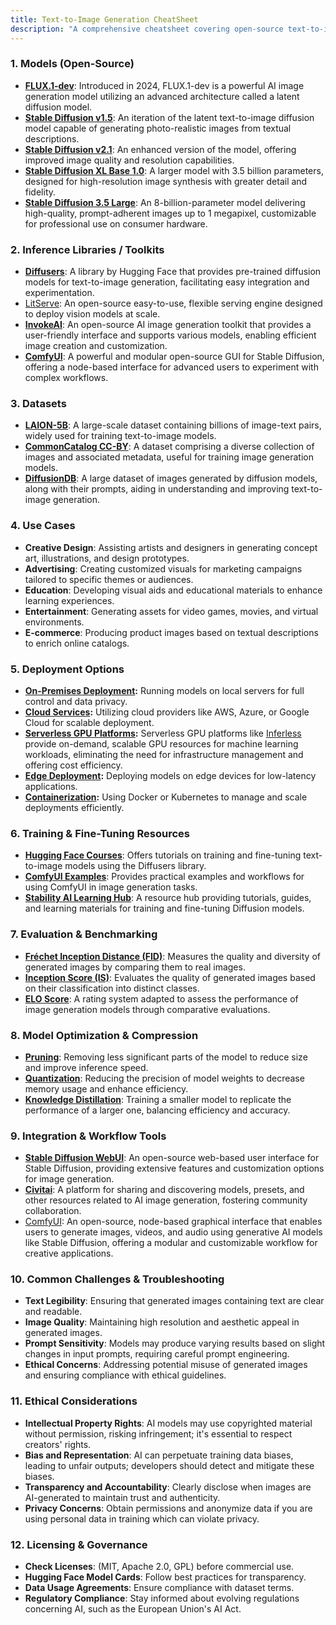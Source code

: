```yaml
---
title: Text-to-Image Generation CheatSheet
description: "A comprehensive cheatsheet covering open-source text-to-image generation models, inference libraries, datasets, use cases, deployment strategies, training resources, evaluation methods, and ethical considerations for developers and organizations."
---
```


### 1. Models (Open-Source)

- [**FLUX.1-dev**](https://huggingface.co/black-forest-labs/FLUX.1-dev): Introduced in 2024, FLUX.1-dev is a powerful AI image generation model utilizing an advanced architecture called a latent diffusion model.
- [**Stable Diffusion v1.5**](https://huggingface.co/stable-diffusion-v1-5/stable-diffusion-v1-5): An iteration of the latent text-to-image diffusion model capable of generating photo-realistic images from textual descriptions.
- [**Stable Diffusion v2.1**](https://huggingface.co/stabilityai/stable-diffusion-2-1): An enhanced version of the model, offering improved image quality and resolution capabilities.
- [**Stable Diffusion XL Base 1.0**](https://huggingface.co/stabilityai/stable-diffusion-xl-base-1.0): A larger model with 3.5 billion parameters, designed for high-resolution image synthesis with greater detail and fidelity.
- [**Stable Diffusion 3.5 Large**](https://huggingface.co/stabilityai/stable-diffusion-3.5-large): An 8-billion-parameter model delivering high-quality, prompt-adherent images up to 1 megapixel, customizable for professional use on consumer hardware.

### 2. Inference Libraries / Toolkits

- [**Diffusers**](https://github.com/huggingface/diffusers): A library by Hugging Face that provides pre-trained diffusion models for text-to-image generation, facilitating easy integration and experimentation.
- [LitServe](https://github.com/Lightning-AI/LitServe): An open-source easy-to-use, flexible serving engine designed to deploy vision models at scale.
- [**InvokeAI**](https://github.com/invoke-ai/InvokeAI): An open-source AI image generation toolkit that provides a user-friendly interface and supports various models, enabling efficient image creation and customization.
- [**ComfyUI**](https://github.com/comfyanonymous/ComfyUI): A powerful and modular open-source GUI for Stable Diffusion, offering a node-based interface for advanced users to experiment with complex workflows.

### 3. Datasets

- [**LAION-5B**](https://laion.ai/blog/laion-5b/): A large-scale dataset containing billions of image-text pairs, widely used for training text-to-image models.
- [**CommonCatalog CC-BY**](https://huggingface.co/datasets/common-canvas/commoncatalog-cc-by): A dataset comprising a diverse collection of images and associated metadata, useful for training image generation models.
- [**DiffusionDB**](https://huggingface.co/datasets/poloclub/diffusiondb): A large dataset of images generated by diffusion models, along with their prompts, aiding in understanding and improving text-to-image generation.

### 4. Use Cases

- **Creative Design**: Assisting artists and designers in generating concept art, illustrations, and design prototypes.
- **Advertising**: Creating customized visuals for marketing campaigns tailored to specific themes or audiences.
- **Education**: Developing visual aids and educational materials to enhance learning experiences.
- **Entertainment**: Generating assets for video games, movies, and virtual environments.
- **E-commerce**: Producing product images based on textual descriptions to enrich online catalogs.

### 5. Deployment Options

- **[On-Premises Deployment](https://medium.com/@cprasenjit32/deployment-of-machine-learning-models-on-premises-and-in-the-cloud-39b021efba97):** Running models on local servers for full control and data privacy.
- **[Cloud Services](https://www.analyticsvidhya.com/blog/2022/09/how-to-deploy-a-machine-learning-model-on-aws-ec2/):** Utilizing cloud providers like AWS, Azure, or Google Cloud for scalable deployment.
- **[Serverless GPU Platforms](https://docs.inferless.com/how-to-guides/deploy-flux-schnell-using-inferless):** Serverless GPU platforms like [Inferless](https://www.inferless.com/) provide on-demand, scalable GPU resources for machine learning workloads, eliminating the need for infrastructure management and offering cost efficiency.
- **[Edge Deployment](https://www.jetson-ai-lab.com/tutorial_stable-diffusion.html):** Deploying models on edge devices for low-latency applications.
- **[Containerization](https://www.datacamp.com/tutorial/containerization-docker-and-kubernetes-for-machine-learning):** Using Docker or Kubernetes to manage and scale deployments efficiently.

### 6. Training & Fine-Tuning Resources

- [**Hugging Face Courses**](https://huggingface.co/learn/diffusion-course/en/unit0/1): Offers tutorials on training and fine-tuning text-to-image models using the Diffusers library.
- [**ComfyUI Examples**](https://comfyanonymous.github.io/ComfyUI_examples/): Provides practical examples and workflows for using ComfyUI in image generation tasks.
- [**Stability AI Learning Hub**](https://stability.ai/learning-hub/): A resource hub providing tutorials, guides, and learning materials for training and fine-tuning Diffusion models.

### 7. Evaluation & Benchmarking

- [**Fréchet Inception Distance (FID)**](https://en.wikipedia.org/wiki/Fr%C3%A9chet_inception_distance): Measures the quality and diversity of generated images by comparing them to real images.
- [**Inception Score (IS)**](https://en.wikipedia.org/wiki/Inception_score): Evaluates the quality of generated images based on their classification into distinct classes.
- [**ELO Score**](https://arxiv.org/html/2406.04485v1#:~:text=3.3,Elo%20Rating%20System): A rating system adapted to assess the performance of image generation models through comparative evaluations.

### 8. Model Optimization & Compression

- [**Pruning**](https://arxiv.org/pdf/2404.11936): Removing less significant parts of the model to reduce size and improve inference speed.
- [**Quantization**](https://huggingface.co/blog/train-optimize-sd-intel): Reducing the precision of model weights to decrease memory usage and enhance efficiency.
- [**Knowledge Distillation**](https://huggingface.co/blog/sd_distillation): Training a smaller model to replicate the performance of a larger one, balancing efficiency and accuracy.

### 9. Integration & Workflow Tools

- [**Stable Diffusion WebUI**](https://github.com/AUTOMATIC1111/stable-diffusion-webui): An open-source web-based user interface for Stable Diffusion, providing extensive features and customization options for image generation.
- [**Civitai**](https://civitai.com/): A platform for sharing and discovering models, presets, and other resources related to AI image generation, fostering community collaboration.
- [ComfyUI](https://github.com/comfyanonymous/ComfyUI): An open-source, node-based graphical interface that enables users to generate images, videos, and audio using generative AI models like Stable Diffusion, offering a modular and customizable workflow for creative applications.

### 10. Common Challenges & Troubleshooting

- **Text Legibility**: Ensuring that generated images containing text are clear and readable.
- **Image Quality**: Maintaining high resolution and aesthetic appeal in generated images.
- **Prompt Sensitivity**: Models may produce varying results based on slight changes in input prompts, requiring careful prompt engineering.
- **Ethical Concerns**: Addressing potential misuse of generated images and ensuring compliance with ethical guidelines.

### 11. Ethical Considerations

- **Intellectual Property Rights**: AI models may use copyrighted material without permission, risking infringement; it's essential to respect creators' rights.
- **Bias and Representation**: AI can perpetuate training data biases, leading to unfair outputs; developers should detect and mitigate these biases.
- **Transparency and Accountability**: Clearly disclose when images are AI-generated to maintain trust and authenticity.
- **Privacy Concerns**: Obtain permissions and anonymize data if you are using personal data in training which can violate privacy.

### 12. Licensing & Governance

- **Check Licenses**: (MIT, Apache 2.0, GPL) before commercial use.
- **Hugging Face Model Cards**: Follow best practices for transparency.
- **Data Usage Agreements**: Ensure compliance with dataset terms.
- **Regulatory Compliance**: Stay informed about evolving regulations concerning AI, such as the European Union's AI Act.
